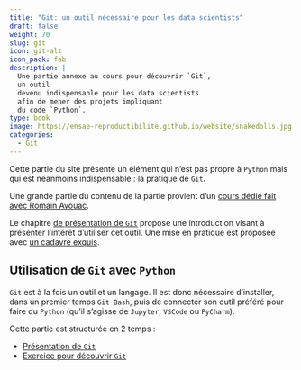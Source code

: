 ```yaml
---
title: "Git: un outil nécessaire pour les data scientists"
draft: false
weight: 70
slug: git
icon: git-alt
icon_pack: fab
description: |
  Une partie annexe au cours pour découvrir `Git`,
  un outil
  devenu indispensable pour les data scientists
  afin de mener des projets impliquant
  du code `Python`.
type: book
image: https://ensae-reproductibilite.github.io/website/snakedolls.jpg
categories:
  - Git
---
```


Cette partie du site présente un élément qui n'est pas propre à
`Python` mais qui est néanmoins indispensable : la pratique de `Git`.

Une grande partie du contenu de la partie provient
d'un [cours dédié fait avec Romain Avouac](https://inseefrlab.github.io/formation-bonnes-pratiques-git-R/slides/img/ghflow.png).

Le chapitre [de présentation de `Git`](introgit.qmd) propose 
une introduction visant à présenter l'intérêt d'utiliser
cet outil. Une mise en pratique est proposée
avec [un cadavre exquis](exogit.qmd).


## Utilisation de `Git` avec `Python`

`Git` est à la fois un outil et un langage. Il
est donc nécessaire d'installer, dans un premier
temps `Git Bash`, puis de connecter
son outil préféré pour faire du `Python` (qu'il
s'agisse de `Jupyter`, `VSCode` ou `PyCharm`). 


Cette partie est structurée en 2 temps :

- [Présentation de `Git`](/content/git/introgit.qmd)
- [Exercice pour découvrir `Git`](/content/git/exogit.qmd)
